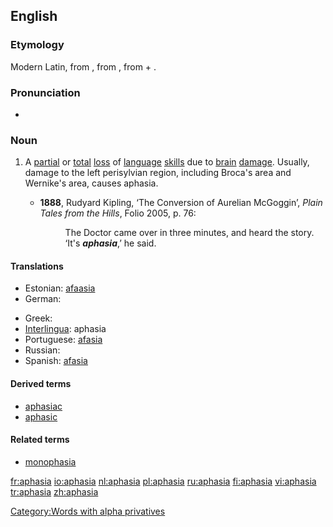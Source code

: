 ==English==
{{wikipedia}}
===Etymology===
Modern Latin, from {{AGr.}} {{term|ἀφασία||sc=polytonic}}, from {{term|ἄφατος||speechless|sc=polytonic}}, from {{term|ἀ-||[[a-]]|sc=polytonic}} + {{term|φάσις||speech|sc=polytonic}}.

===Pronunciation===
*{{IPA|/əˈfeɪzɪə/}}

===Noun===
{{en-noun|-}}

# {{pathology}} A [[partial]] or [[total]] [[loss]] of [[language]] [[skill]]s due to [[brain]] [[damage]]. Usually, damage to the left perisylvian region, including Broca's area and Wernike's area, causes aphasia.
#*'''1888''', Rudyard Kipling, ‘The Conversion of Aurelian McGoggin’, ''Plain Tales from the Hills'', Folio 2005, p. 76:
#*:The Doctor came over in three minutes, and heard the story.  ‘It's '''''aphasia''''',’ he said.

====Translations====
{{trans-top|pathological speech disorder}}
* Estonian: [[afaasia]]
* German: {{t+|de|Aphasie|f}}
{{trans-mid}}
* Greek: {{t|el|αφασία|f|sc=Grek}}
* [[Interlingua]]: aphasia
* Portuguese: [[afasia]] {{f}}
* Russian: {{t|ru|афазия|f}}
* Spanish: [[afasia]] {{f}}
{{trans-bottom}}

====Derived terms====
* [[aphasiac]]
* [[aphasic]]

====Related terms====
* [[monophasia]]

[[Category:Words with alpha privatives]]

[[fr:aphasia]]
[[io:aphasia]]
[[nl:aphasia]]
[[pl:aphasia]]
[[ru:aphasia]]
[[fi:aphasia]]
[[vi:aphasia]]
[[tr:aphasia]]
[[zh:aphasia]]